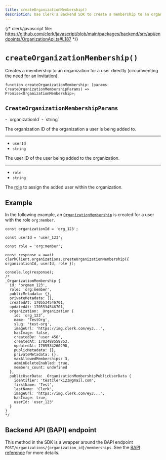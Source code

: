 ```yaml
---
title: createOrganizationMembership()
description: Use Clerk's Backend SDK to create a membership to an organization for a user directly (circumventing the need for an invitation).
---
```


{/* clerk/javascript file: https://github.com/clerk/javascript/blob/main/packages/backend/src/api/endpoints/OrganizationApi.ts#L187 */}

# `createOrganizationMembership()`

Creates a membership to an organization for a user directly (circumventing the need for an invitation).

```tsx {{ prettier: false }}
function createOrganizationMembership: (params: CreateOrganizationMembershipParams) => Promise<OrganizationMembership>;
```

## `CreateOrganizationMembershipParams`

<Properties>
  - `organizationId`
  - `string`

  The organization ID of the organization a user is being added to.

  ---

  - `userId`
  - `string`

  The user ID of the user being added to the organization.

  ---

  - `role`
  - `string`

  The [role](/docs/organizations/roles-permissions) to assign the added user within the organization.
</Properties>

## Example

In the following example, an [`OrganizationMembership`](/docs/references/backend/types/backend-organization-membership) is created for a user with the role `org:member`.

```tsx {{ prettier: false }}
const organizationId = 'org_123';

const userId = 'user_123';

const role = 'org:member';

const response = await clerkClient.organizations.createOrganizationMembership({ organizationId, userId, role });

console.log(response);
/*
_OrganizationMembership {
  id: 'orgmem_123',
  role: 'org:member',
  publicMetadata: {},
  privateMetadata: {},
  createdAt: 1705534546701,
  updatedAt: 1705534546701,
  organization: _Organization {
    id: 'org_123',
    name: 'TestOrg',
    slug: 'test-org',
    imageUrl: 'https://img.clerk.com/eyJ...',
    hasImage: false,
    createdBy: 'user_456',
    createdAt: 1702488558853,
    updatedAt: 1705534260298,
    publicMetadata: {},
    privateMetadata: {},
    maxAllowedMemberships: 3,
    adminDeleteEnabled: true,
    members_count: undefined
  },
  publicUserData: _OrganizationMembershipPublicUserData {
    identifier: 'testclerk123@gmail.com',
    firstName: 'Test',
    lastName: 'Clerk',
    imageUrl: 'https://img.clerk.com/eyJ...',
    hasImage: true,
    userId: 'user_123'
  }
}
*/
```

## Backend API (BAPI) endpoint

This method in the SDK is a wrapper around the BAPI endpoint `POST/organizations/{organization_id}/memberships`. See the [BAPI reference](https://clerk.com/docs/reference/backend-api/tag/Organization-Memberships#operation/CreateOrganizationMembership) for more details.
